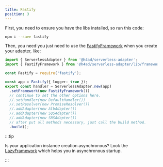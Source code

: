 ---
title: Fastify
position: 3
---

First, you need to ensure you have the libs installed, so run this code:

```bash
npm i --save fastify
```

Then, you need you just need to use the [FastifyFramework](../../api/Frameworks/FastifyFramework) when you create your adapter, like:

```ts title="index.ts"
import { ServerlessAdapter } from '@h4ad/serverless-adapter';
import { FastifyFramework } from '@h4ad/serverless-adapter/lib/frameworks/fastify';

const Fastify = require('fastify');

const app = Fastify({ logger: true });
export const handler = ServerlessAdapter.new(app)
  .setFramework(new FastifyFramework())
  // continue to set the other options here.
  //.setHandler(new DefaultHandler())
  //.setResolver(new PromiseResolver())
  //.addAdapter(new AlbAdapter())
  //.addAdapter(new SQSAdapter())
  //.addAdapter(new SNSAdapter())
  // after put all methods necessary, just call the build method.
  .build();
```

:::tip

Is your application instance creation asynchronous? Look the [LazyFramework](./lazy) which helps you in asynchronous startup.

:::


